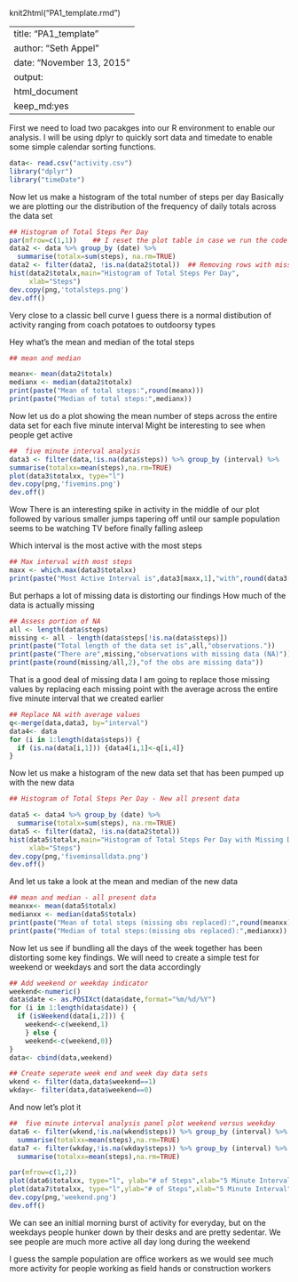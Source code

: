 knit2html("PA1_template.rmd")

---
title: "PA1_template"
author: "Seth Appel"
date: "November 13, 2015"
output: 
  html_document
    keep_md:yes
---

First we need to load two pacakges into our R environment to enable our analysis.   I will be using dplyr to quickly sort data and timedate to  enable some simple calendar sorting functions.

```r
data<- read.csv("activity.csv")
library("dplyr")
library("timeDate")
```

Now let us make a histogram of the total number of steps per day Basically we are plotting our the distribution of the frequency of daily totals across the data set

```r
## Histogram of Total Steps Per Day
par(mfrow=c(1,1))    ## I reset the plot table in case we run the code multiple times
data2 <- data %>% group_by (date) %>% 
  summarise(totalx=sum(steps), na.rm=TRUE)   
data2 <- filter(data2, !is.na(data2$total))  ## Removing rows with missing values
hist(data2$totalx,main="Histogram of Total Steps Per Day", 
     xlab="Steps")
dev.copy(png,'totalsteps.png')
dev.off()
```

Very close to a classic bell curve  I guess there is a normal distibution of activity ranging from coach potatoes to outdoorsy types

Hey what's the mean and median of the total steps

```r
## mean and median

meanx<- mean(data2$totalx)
medianx <- median(data2$totalx)
print(paste("Mean of total steps:",round(meanx)))
print(paste("Median of total steps:",medianx))     
```
Now let us do a plot showing the mean number of steps across the entire data set for each five minute interval  Might be interesting to see when people get active 



```r
##  five minute interval analysis
data3 <- filter(data,!is.na(data$steps)) %>% group_by (interval) %>%
summarise(totalxx=mean(steps),na.rm=TRUE)
plot(data3$totalxx, type="l")
dev.copy(png,'fivemins.png')
dev.off()
```
Wow There is an interesting spike in activity in the middle of our plot followed by various smaller jumps tapering off until our sample population seems to be watching TV before finally falling asleep

Which interval is the most active with the most steps

```r
## Max interval with most steps
maxx <- which.max(data3$totalxx)
print(paste("Most Active Interval is",data3[maxx,1],"with",round(data3[maxx,2]),"steps"))
```

But perhaps a lot of missing data is distorting our findings
How much of the data is actually missing

```r
## Assess portion of NA
all <- length(data$steps)
missing <- all - length(data$steps[!is.na(data$steps)])
print(paste("Total length of the data set is",all,"observations."))
print(paste("There are",missing,"observations with missing data (NA)"))
print(paste(round(missing/all,2),"of the obs are missing data"))
```

That is a good deal of missing data  I am going to replace those missing values by replacing each missing point with the average across the entire five minute interval that we created earlier

```r
## Replace NA with average values
q<-merge(data,data3, by="interval")
data4<- data
for (i in 1:length(data$steps)) {
  if (is.na(data[i,1])) {data4[i,1]<-q[i,4]}
}
```

Now let us make a histogram of the new data set that has been pumped up with the new data

```r
## Histogram of Total Steps Per Day - New all present data

data5 <- data4 %>% group_by (date) %>% 
  summarise(totalx=sum(steps), na.rm=TRUE)
data5 <- filter(data2, !is.na(data2$total))
hist(data5$totalx,main="Histogram of Total Steps Per Day with Missing Data Inputed", 
     xlab="Steps")
dev.copy(png,'fiveminsalldata.png')
dev.off()

```


And let us take a look at the mean and median of the new data


```r

## mean and median - all present data
meanxx<- mean(data5$totalx)
medianxx <- median(data5$totalx)
print(paste("Mean of total steps (missing obs replaced):",round(meanxx)))
print(paste("Median of total steps:(missing obs replaced):",medianxx))  

```


Now let us see if bundling all the days of the week together has been distorting some key findings.  We will need to create a simple test for weekend or weekdays and sort the data accordingly


```r
## Add weekend or weekday indicator
weekend<-numeric()
data$date <- as.POSIXct(data$date,format="%m/%d/%Y")
for (i in 1:length(data$date)) {
  if (isWeekend(data[i,2])) {
    weekend<-c(weekend,1)
    } else {
    weekend<-c(weekend,0)}
}
data<- cbind(data,weekend)

## Create seperate week end and week day data sets
wkend <- filter(data,data$weekend==1)
wkday<- filter(data,data$weekend==0)
```


And now let's plot it


```r
##  five minute interval analysis panel plot weekend versus weekday
data6 <- filter(wkend,!is.na(wkend$steps)) %>% group_by (interval) %>%
  summarise(totalxx=mean(steps),na.rm=TRUE)
data7 <- filter(wkday,!is.na(wkday$steps)) %>% group_by (interval) %>%
  summarise(totalxx=mean(steps),na.rm=TRUE)

par(mfrow=c(1,2))
plot(data6$totalxx, type="l", ylab="# of Steps",xlab="5 Minute Interval", main="Weekend Pattern")
plot(data7$totalxx, type="l",ylab="# of Steps",xlab="5 Minute Interval",main="Weekday Pattern")
dev.copy(png,'weekend.png')
dev.off()
```

We can see an initial morning burst of activity for everyday, but on the weekdays people hunker down by their desks and are pretty sedentar.
We see people are much more active all day long during the weekend

I guess the sample population are office workers as we would see much more activity for people working as field hands or construction workers
